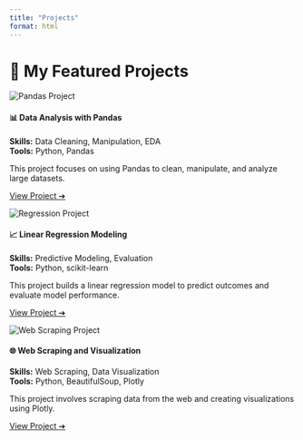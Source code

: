 ```yaml
---
title: "Projects"
format: html
---
```


# 🚀 My Featured Projects

<div class="container" style="max-width: 1200px; margin: auto;">

<div class="row row-cols-1 row-cols-md-3 g-4">

<div class="col">
<div class="card h-100 p-3">
<img src="https://via.placeholder.com/400x200" class="card-img-top" alt="Pandas Project">
<h4>📊 Data Analysis with Pandas</h4>
<p><strong>Skills:</strong> Data Cleaning, Manipulation, EDA<br>
<strong>Tools:</strong> Python, Pandas</p>
<p>This project focuses on using Pandas to clean, manipulate, and analyze large datasets.</p>
<a href="project1.html" class="btn btn-primary mt-auto">View Project ➔</a>
</div>
</div>

<div class="col">
<div class="card h-100 p-3">
<img src="https://via.placeholder.com/400x200" class="card-img-top" alt="Regression Project">
<h4>📈 Linear Regression Modeling</h4>
<p><strong>Skills:</strong> Predictive Modeling, Evaluation<br>
<strong>Tools:</strong> Python, scikit-learn</p>
<p>This project builds a linear regression model to predict outcomes and evaluate model performance.</p>
<a href="project2.html" class="btn btn-primary mt-auto">View Project ➔</a>
</div>
</div>

<div class="col">
<div class="card h-100 p-3">
<img src="https://via.placeholder.com/400x200" class="card-img-top" alt="Web Scraping Project">
<h4>🌐 Web Scraping and Visualization</h4>
<p><strong>Skills:</strong> Web Scraping, Data Visualization<br>
<strong>Tools:</strong> Python, BeautifulSoup, Plotly</p>
<p>This project involves scraping data from the web and creating visualizations using Plotly.</p>
<a href="project3.html" class="btn btn-primary mt-auto">View Project ➔</a>
</div>
</div>

</div>
</div>
